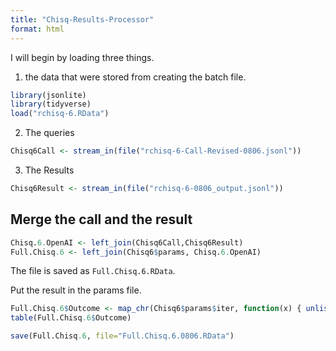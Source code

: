 ```yaml
---
title: "Chisq-Results-Processor"
format: html
---
```


I will begin by loading three things.  

1. the data that were stored from creating the batch file.

```r
library(jsonlite)
library(tidyverse)
load("rchisq-6.RData")
```

2. The queries

```r
Chisq6Call <- stream_in(file("rchisq-6-Call-Revised-0806.jsonl"))
```

3. The Results

```r
Chisq6Result <- stream_in(file("rchisq-6-0806_output.jsonl"))
```

## Merge the call and the result

```r
Chisq.6.OpenAI <- left_join(Chisq6Call,Chisq6Result)
Full.Chisq.6 <- left_join(Chisq6$params, Chisq.6.OpenAI)
```

The file is saved as `Full.Chisq.6.RData`.

Put the result in the params file.

```r
Full.Chisq.6$Outcome <- map_chr(Chisq6$params$iter, function(x) { unlist(Chisq6Result$response$body$choices[[x]][[2]][2]) })
table(Full.Chisq.6$Outcome)
```

```r
save(Full.Chisq.6, file="Full.Chisq.6.0806.RData")
```


